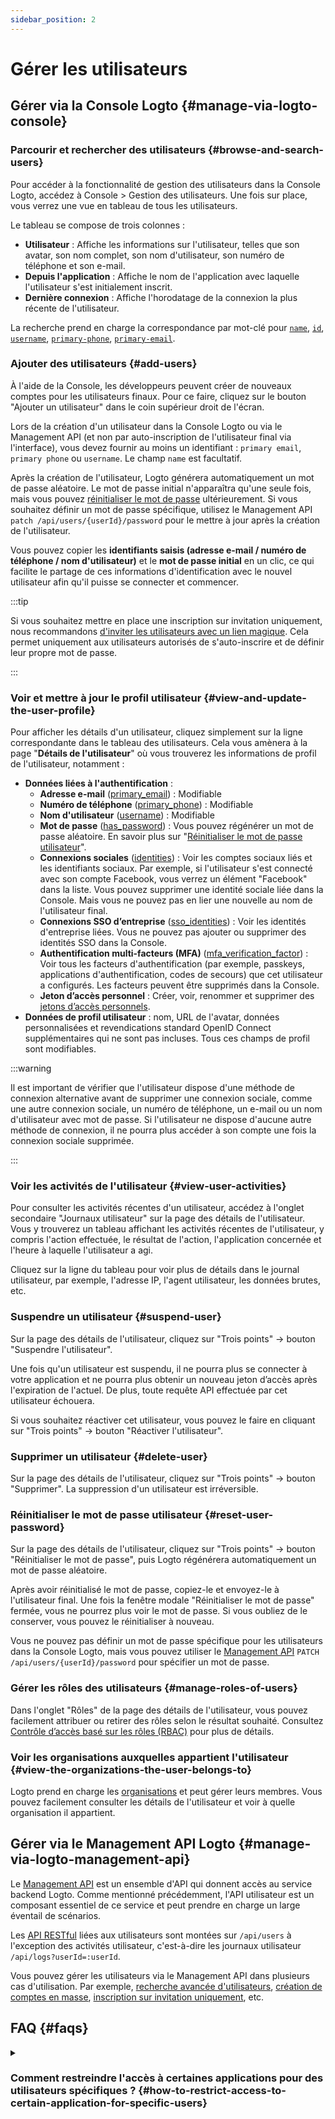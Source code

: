 ```yaml
---
sidebar_position: 2
---
```


# Gérer les utilisateurs

## Gérer via la Console Logto \{#manage-via-logto-console}

### Parcourir et rechercher des utilisateurs \{#browse-and-search-users}

Pour accéder à la fonctionnalité de gestion des utilisateurs dans la Console Logto, accédez à <CloudLink to="/users">Console > Gestion des utilisateurs</CloudLink>.
Une fois sur place, vous verrez une vue en tableau de tous les utilisateurs.

Le tableau se compose de trois colonnes :

- **Utilisateur** : Affiche les informations sur l'utilisateur, telles que son avatar, son nom complet, son nom d'utilisateur, son numéro de téléphone et son e-mail.
- **Depuis l'application** : Affiche le nom de l'application avec laquelle l'utilisateur s'est initialement inscrit.
- **Dernière connexion** : Affiche l'horodatage de la connexion la plus récente de l'utilisateur.

La recherche prend en charge la correspondance par mot-clé pour [`name`](/user-management/user-data#name), [`id`](/user-management/user-data#id), [`username`](/user-management/user-data#username), [`primary-phone`](/user-management/user-data#primary_phone), [`primary-email`](/user-management/user-data#primary_email).

### Ajouter des utilisateurs \{#add-users}

À l'aide de la Console, les développeurs peuvent créer de nouveaux comptes pour les utilisateurs finaux. Pour ce faire, cliquez sur le bouton "Ajouter un utilisateur" dans le coin supérieur droit de l'écran.

Lors de la création d'un utilisateur dans la Console Logto ou via le Management API (et non par auto-inscription de l'utilisateur final via l'interface), vous devez fournir au moins un identifiant : `primary email`, `primary phone` ou `username`. Le champ `name` est facultatif.

Après la création de l'utilisateur, Logto générera automatiquement un mot de passe aléatoire. Le mot de passe initial n'apparaîtra qu'une seule fois, mais vous pouvez [réinitialiser le mot de passe](./manage-users#reset-user-password) ultérieurement. Si vous souhaitez définir un mot de passe spécifique, utilisez le Management API `patch /api/users/{userId}/password` pour le mettre à jour après la création de l'utilisateur.

Vous pouvez copier les **identifiants saisis (adresse e-mail / numéro de téléphone / nom d'utilisateur)** et le **mot de passe initial** en un clic, ce qui facilite le partage de ces informations d'identification avec le nouvel utilisateur afin qu'il puisse se connecter et commencer.

:::tip

Si vous souhaitez mettre en place une inscription sur invitation uniquement, nous recommandons [d'inviter les utilisateurs avec un lien magique](/end-user-flows/sign-up-and-sign-in/disable-user-registration#option-1-invite-user-with-magic-link-recommended). Cela permet uniquement aux utilisateurs autorisés de s'auto-inscrire et de définir leur propre mot de passe.

:::

### Voir et mettre à jour le profil utilisateur \{#view-and-update-the-user-profile}

Pour afficher les détails d'un utilisateur, cliquez simplement sur la ligne correspondante dans le tableau des utilisateurs. Cela vous amènera à la page "**Détails de l'utilisateur**" où vous trouverez les informations de profil de l'utilisateur, notamment :

- **Données liées à l'authentification** :
  - **Adresse e-mail** ([primary_email](/user-management/user-data#primary_email)) : Modifiable
  - **Numéro de téléphone** ([primary_phone](/user-management/user-data#primary_phone)) : Modifiable
  - **Nom d'utilisateur** ([username](/user-management/user-data#username)) : Modifiable
  - **Mot de passe** ([has_password](/user-management/user-data#has_password)) : Vous pouvez régénérer un mot de passe aléatoire. En savoir plus sur "[Réinitialiser le mot de passe utilisateur](#reset-user-password)".
  - **Connexions sociales** ([identities](/user-management/user-data#social-identities)) : Voir les comptes sociaux liés et les identifiants sociaux. Par exemple, si l'utilisateur s'est connecté avec son compte Facebook, vous verrez un élément "Facebook" dans la liste. Vous pouvez supprimer une identité sociale liée dans la Console. Mais vous ne pouvez pas en lier une nouvelle au nom de l'utilisateur final.
  - **Connexions SSO d’entreprise** ([sso_identities](/user-management/user-data#sso-identities)) : Voir les identités d'entreprise liées. Vous ne pouvez pas ajouter ou supprimer des identités SSO dans la Console.
  - **Authentification multi-facteurs (MFA)** ([mfa_verification_factor](/user-management/user-data#mfa_verification_factors)) : Voir tous les facteurs d'authentification (par exemple, passkeys, applications d'authentification, codes de secours) que cet utilisateur a configurés. Les facteurs peuvent être supprimés dans la Console.
  - **Jeton d’accès personnel** : Créer, voir, renommer et supprimer des [jetons d’accès personnels](/user-management/personal-access-token).
- **Données de profil utilisateur** : nom, URL de l'avatar, données personnalisées et revendications standard OpenID Connect supplémentaires qui ne sont pas incluses. Tous ces champs de profil sont modifiables.

:::warning

Il est important de vérifier que l'utilisateur dispose d'une méthode de connexion alternative avant de supprimer une connexion sociale, comme une autre connexion sociale, un numéro de téléphone, un e-mail ou un nom d'utilisateur avec mot de passe. Si l'utilisateur ne dispose d'aucune autre méthode de connexion, il ne pourra plus accéder à son compte une fois la connexion sociale supprimée.

:::

### Voir les activités de l'utilisateur \{#view-user-activities}

Pour consulter les activités récentes d'un utilisateur, accédez à l'onglet secondaire "Journaux utilisateur" sur la page des détails de l'utilisateur. Vous y trouverez un tableau affichant les activités récentes de l'utilisateur, y compris l'action effectuée, le résultat de l'action, l'application concernée et l'heure à laquelle l'utilisateur a agi.

Cliquez sur la ligne du tableau pour voir plus de détails dans le journal utilisateur, par exemple, l'adresse IP, l'agent utilisateur, les données brutes, etc.

### Suspendre un utilisateur \{#suspend-user}

Sur la page des détails de l'utilisateur, cliquez sur "Trois points" -> bouton "Suspendre l'utilisateur".

Une fois qu'un utilisateur est suspendu, il ne pourra plus se connecter à votre application et ne pourra plus obtenir un nouveau jeton d’accès après l'expiration de l'actuel. De plus, toute requête API effectuée par cet utilisateur échouera.

Si vous souhaitez réactiver cet utilisateur, vous pouvez le faire en cliquant sur "Trois points" -> bouton "Réactiver l'utilisateur".

### Supprimer un utilisateur \{#delete-user}

Sur la page des détails de l'utilisateur, cliquez sur "Trois points" -> bouton "Supprimer". La suppression d'un utilisateur est irréversible.

### Réinitialiser le mot de passe utilisateur \{#reset-user-password}

Sur la page des détails de l'utilisateur, cliquez sur "Trois points" -> bouton "Réinitialiser le mot de passe", puis Logto régénérera automatiquement un mot de passe aléatoire.

Après avoir réinitialisé le mot de passe, copiez-le et envoyez-le à l'utilisateur final. Une fois la fenêtre modale "Réinitialiser le mot de passe" fermée, vous ne pourrez plus voir le mot de passe. Si vous oubliez de le conserver, vous pouvez le réinitialiser à nouveau.

Vous ne pouvez pas définir un mot de passe spécifique pour les utilisateurs dans la Console Logto, mais vous pouvez utiliser le [Management API](/integrate-logto/interact-with-management-api) `PATCH /api/users/{userId}/password` pour spécifier un mot de passe.

### Gérer les rôles des utilisateurs \{#manage-roles-of-users}

Dans l'onglet "Rôles" de la page des détails de l'utilisateur, vous pouvez facilement attribuer ou retirer des rôles selon le résultat souhaité. Consultez [Contrôle d’accès basé sur les rôles (RBAC)](/authorization/role-based-access-control) pour plus de détails.

### Voir les organisations auxquelles appartient l'utilisateur \{#view-the-organizations-the-user-belongs-to}

Logto prend en charge les [organisations](/organizations/organization-management) et peut gérer leurs membres. Vous pouvez facilement consulter les détails de l'utilisateur et voir à quelle organisation il appartient.

## Gérer via le Management API Logto \{#manage-via-logto-management-api}

Le [Management API](/concepts/core-service/#management-api) est un ensemble d'API qui donnent accès au service backend Logto. Comme mentionné précédemment, l'API utilisateur est un composant essentiel de ce service et peut prendre en charge un large éventail de scénarios.

Les [API RESTful](https://en.wikipedia.org/wiki/Representational_state_transfer) liées aux utilisateurs sont montées sur `/api/users` à l'exception des activités utilisateur, c'est-à-dire les journaux utilisateur `/api/logs?userId=:userId`.

Vous pouvez gérer les utilisateurs via le Management API dans plusieurs cas d'utilisation. Par exemple, [recherche avancée d'utilisateurs](/user-management/advanced-user-search), [création de comptes en masse](https://openapi.logto.io/operation/operation-createuser), [inscription sur invitation uniquement](/end-user-flows/sign-up-and-sign-in/disable-user-registration), etc.

## FAQ \{#faqs}

<details>

<summary>

### Comment restreindre l'accès à certaines applications pour des utilisateurs spécifiques ? \{#how-to-restrict-access-to-certain-application-for-specific-users}

</summary>

En raison de la nature [Omni-sign-in](https://logto.io/products/omni-sign-in) de Logto, il n'est pas conçu pour restreindre l'accès des utilisateurs à certaines applications avant l'authentification.
Cependant, vous pouvez toujours concevoir des rôles et des permissions utilisateur spécifiques à l'application pour protéger vos ressources API, et valider les permissions lors de l'accès à l'API après la connexion réussie de l'utilisateur.
Consultez Autorisation : [Contrôle d’accès basé sur les rôles (RBAC)](/authorization/role-based-access-control) pour plus d'informations.

</details>
